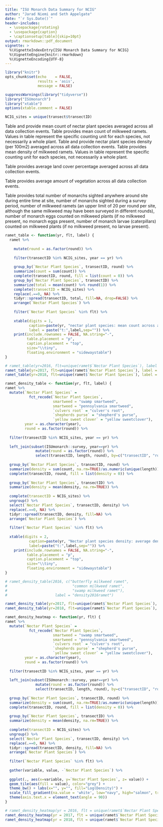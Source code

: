 ```yaml
---
title: "ISU Monarch Data Summary for NCIG"
author: "Jarad Niemi and Seth Appelgate"
date: "`r Sys.Date()`"
header-includes:
  - \usepackage{rotating}
  - \usepackage{caption} 
  - \captionsetup[table]{skip=10pt}
output: rmarkdown::pdf_document
vignette: >
  %\VignetteIndexEntry{ISU Monarch Data Summary for NCIG}
  %\VignetteEngine{knitr::rmarkdown}
  %\VignetteEncoding{UTF-8}
---
```


```r
library("knitr")
opts_chunk$set(echo    = FALSE, 
               results = 'asis',
               message = FALSE)
```

```r
suppressWarnings(library("tidyverse"))
library("ISUmonarch")
library("xtable")
options(xtable.comment = FALSE)
```

\setlength{\tabcolsep}{3pt}


```r

NCIG_sites = unique(transect$transectID)

```


Table \ref{t:nectar2016} and \ref{t:nectar2017} provide mean count of nectar plant species averaged across all 
data collection events. 
Table \ref{t:ramet2017} provides mean count of milkweed ramets.
Values in table represent the specific counting unit for each species, not necessarily a whole plant.
Table \ref{t:density2016} and \ref{t:density2017} provide nectar plant species density (per 100m2) averaged across all data collection events. 
Table \ref{t:density2017ramet} provides mean density of milkweed ramets.
Values in table represent the specific counting unit for each species, not necessarily a whole plant.

Table \ref{t:daubenmire} provides average land cover percentage averaged across 
all data collection events.

Table \ref{t:robel} provides average amount of vegetation across all data 
collection events.

Table \ref{t:monarch} provides total number of monarchs sighted anywhere around 
site during entire time at site, number of monarchs sighted during a survey 
period, number of milkweed ramets (an upper limit of 20 per round per site, 
although the same milkweed may have been surveyed in different rounds), 
number of monarch eggs counted on milkweed plants (if no milkweed present, 
no monarch eggs present, number of monarch larvae (caterpillars) counted on 
milkweed plants (if no milkweed present, no larvae present).

<!-- Table \ref{t:environment} provides a binary response of whether there were any  -->
<!-- flowering plants or milkweed present in the area around the site during any  -->
<!-- round. -->


<!-- Ramet -->

```r
ramet_table <- function(yr, flt, label) {
  ramet %>%
    
    mutate(round = as.factor(round)) %>%
    
    filter(transectID %in% NCIG_sites, year == yr) %>%
    
    group_by(`Nectar Plant Species`, transectID, round) %>%
    summarize(count = sum(count)) %>%
    complete(transectID, round, fill = list(count = 0)) %>%
    group_by(`Nectar Plant Species`, transectID) %>%
    summarize(total = mean(count) %>% round(1)) %>%
    complete(transectID = NCIG_sites) %>%
    replace(.==0, NA) %>%
    tidyr::spread(transectID, total, fill=NA, drop=FALSE) %>%
    arrange(`Nectar Plant Species`) %>% 
    
    filter(`Nectar Plant Species` %in% flt) %>%
    
    xtable(digits = 1,
           caption=paste(yr, "nectar plant species: mean count across all surveys"),
           label = paste("t:",label,sep="")) %>%
    print(include.rownames = FALSE, NA.string="-", 
          table.placement = "p",
          caption.placement = "top",
          size="\\tiny",
          floating.environment = "sidewaystable") 
}
```

```r
# ramet_table(yr=2016, flt=unique(ramet$`Nectar Plant Species`), label = "ramet2016")
ramet_table(yr=2017, flt=unique(ramet$`Nectar Plant Species`), label = "ramet2017")
ramet_table(yr=2018, flt=unique(ramet$`Nectar Plant Species`), label = "ramet2018")
```




\newpage



```r
ramet_density_table <- function(yr, flt, label) {
ramet %>%
  mutate(`Nectar Plant Species` = 
           fct_recode(`Nectar Plant Species`,
                      smartweed = "swamp smartweed",
                      smartweed = "pennsylvania smartweed",
                      `culvers root` = "culver's root",
                      `shepherds purse` = "shepherd's purse",
                      `yellow sweet clover` = "yellow sweetclover"),
         year = as.character(year),
         round = as.factor(round)) %>% 
  
  filter(transectID %in% NCIG_sites, year == yr) %>%
  
  left_join(subset(ISUmonarch::survey, year==yr) %>% 
              mutate(round = as.factor(round)) %>%
              select(transectID, length, round), by=c("transectID", "round")) %>%
  
  group_by(`Nectar Plant Species`, transectID, round) %>%
  summarize(density = sum(count, na.rm=TRUE)/as.numeric(unique(length))) %>%
  complete(transectID, round, fill = list(density = 0)) %>%
  
  group_by(`Nectar Plant Species`, transectID) %>%
  summarize(density = mean(density, na.rm=TRUE)) %>%
  
  complete(transectID = NCIG_sites) %>%
  ungroup() %>% 
  select(`Nectar Plant Species`, transectID, density) %>%
  replace(.==0, NA) %>%
  tidyr::spread(transectID, density, fill=NA) %>%
  arrange(`Nectar Plant Species`) %>% 
  
  filter(`Nectar Plant Species` %in% flt) %>%
    
  xtable(digits = 2,
           caption=paste(yr, "Nectar plant species density: average density (count / m2) across all rounds"),
           label=paste("t:",label,sep="")) %>%
    print(include.rownames = FALSE, NA.string="-", 
          table.placement = "p",
          caption.placement = "top",
          size="\\tiny",
          floating.environment = "sidewaystable") 
}
```

```r
# ramet_density_table(2016, c("butterfly milkweed ramet",
#                              "common milkweed ramet",
#                              "swamp milkweed ramet"),
#                      label = "density2016ramet")

ramet_density_table(yr=2017, flt=unique(ramet$`Nectar Plant Species`), label = "density2017ramet")
ramet_density_table(yr=2018, flt=unique(ramet$`Nectar Plant Species`), label = "density2018ramet")
```


```r
ramet_density_heatmap <- function(yr, flt) {
ramet %>%
  mutate(`Nectar Plant Species` = 
           fct_recode(`Nectar Plant Species`,
                      smartweed = "swamp smartweed",
                      smartweed = "pennsylvania smartweed",
                      `culvers root` = "culver's root",
                      `shepherds purse` = "shepherd's purse",
                      `yellow sweet clover` = "yellow sweetclover"),
         year = as.character(year),
         round = as.factor(round)) %>% 
  
  filter(transectID %in% NCIG_sites, year == yr) %>%
  
  left_join(subset(ISUmonarch::survey, year==yr) %>% 
              mutate(round = as.factor(round)) %>%
              select(transectID, length, round), by=c("transectID", "round")) %>%
  
  group_by(`Nectar Plant Species`, transectID, round) %>%
  summarize(density = sum(count, na.rm=TRUE)/as.numeric(unique(length))) %>%
  complete(transectID, round, fill = list(density = 0)) %>%
  
  group_by(`Nectar Plant Species`, transectID) %>%
  summarize(density = mean(density, na.rm=TRUE)) %>%
  
  complete(transectID = NCIG_sites) %>%
  ungroup() %>% 
  select(`Nectar Plant Species`, transectID, density) %>%
  replace(.==0, NA) %>%
  tidyr::spread(transectID, density, fill=NA) %>%
  arrange(`Nectar Plant Species`) %>% 
  
  filter(`Nectar Plant Species` %in% flt) %>%
  
  gather(variable, value, -`Nectar Plant Species`) %>%
  
  ggplot(., aes(x=variable, y=`Nectar Plant Species`, z= value)) + 
  geom_tile(aes(fill = value), color="grey") + 
  theme_bw() + labs(x="", y="", fill="Log(Density)") +
  scale_fill_gradient(na.value = 'white', low="navy", high="salmon", trans="log") +
  theme(axis.text.x = element_text(angle = 90))
}
```

```r
# ramet_density_heatmap(yr = 2016, flt = unique(ramet$`Nectar Plant Species`))
ramet_density_heatmap(yr = 2017, flt = unique(ramet$`Nectar Plant Species`))
ramet_density_heatmap(yr = 2018, flt = unique(ramet$`Nectar Plant Species`))
```




